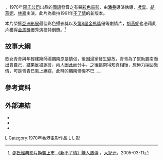 {{expand|time=2015-06-14T13:42:56+00:00}}
{{refimprove|time=2015-06-14T13:42:56+00:00}}
{{Infobox Film
| name               = 新不了情
| original_name      = ''{{lang|en|Love Without End}}''
| image              =
| image_size         = 
| caption            = 
| director           = [[潘壘|潘壘]]
| producer_2         =  
| writer             = [[潘壘|潘壘]]
| narrator           = 
| starring           = [[凌雲_(演員)|凌雲]]<br/>[[胡燕妮|胡燕妮]]<br/>[[林嘉|林嘉]]
| music              = [[王福齡|王福齡]]
| cinematography     = [[董紹詠|董紹詠]]
| editing            = [[姜興隆|姜興隆]]
| production_company = [[邵氏公司|邵氏兄弟（香港）有限公司]]
| distributor        = 
| runtime            = 110 分鐘
| country            = {{英屬香港電影}}
| language           = [[華語|華語]]
| budget             = 
| gross              =
| preceded_by        = 
| followed_by        = 
| website            = 
| amg_id             =
| imdb_id            = 
}}
{{engname|《新不了情》|''Love Without End''}}，1970年[[邵氏公司|邵氏公司]]出品的[[國語|國語]]發音之有聲[[彩色電影|彩色電影]]，由[[潘壘|潘壘]]導演執導，[[凌雲_(演員)|凌雲]]、[[胡燕妮|胡燕妮]]、[[林嘉|林嘉]]主演，此片為重拍1961年[[不了情_(1961年電影)|不了情]]的新版本。

本片榮獲[[亞洲影展|亞洲影展]]最佳彩色攝影獎以及[[第8屆金馬獎|第8屆金馬獎]]優等劇情片，[[胡燕妮|胡燕妮]]也憑藉此片獲得[[金馬獎|金馬獎]]優秀演技特别獎。<ref>[http://www.epochtimes.com/b5/5/3/11/n845455.htm 邵氏經典影片換裝上市 《新不了情》賺人熱淚] {{Wayback|url=http://www.epochtimes.com/b5/5/3/11/n845455.htm |date=20160304133030 }}，[[大紀元|大紀元]]，2005-03-11</ref>


==故事大綱==
歌女青青與年輕建築師湯鵬南原是情侶，後因湯家發生變故，青青為了幫助鵬南而出賣自己，結果反被誤會，兩人因此而分手。之後鵬南得知真相後，想極力挽回戀情，可是青青已患上絕症，此時的鵬南懊悔不已......


==參考資料==
{{Reflist}}


==外部連結==
*{{hkmdb title|5143}}
*{{Mtime|30809}}
*{{imdb title|0066013}}




[[Category:邵氏電影|L]]
[[Category:1970年香港電影作品|Category:1970年香港電影作品]]
[[Category:香港劇情片|L]]
[[Category:香港愛情片|L]]
[[Category:新不了情|影]]